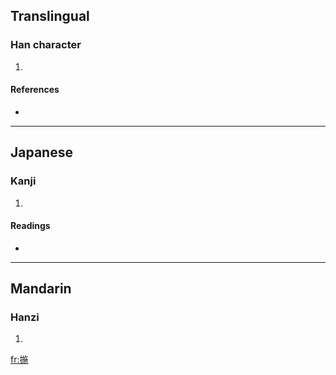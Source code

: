==Translingual==

===Han character===
{{Han char|rn=64|rad=手|as=09|sn=12|four=5801<sub>2</sub>|canj=手卜尸木 (QYSD)}}

# {{defn|Han|sort=手09}}

====References====
* {{Han ref|kx=0442.010|dkj=12348|dj=0793.030|hdz=31923.080|uh=63D3|ud=25555|bh=D969|bd=55657}}

----

==Japanese==

===Kanji===
{{ja-kanji|grade=|rs=手09}}

# {{defn|Japanese}}

====Readings====
* {{ja-readings|on=[[し]] (shi)|kun=[[とる]] (toru)}}

----

==Mandarin==

===Hanzi===
{{cmn-hanzi|pin=[[shì]] ([[shi4]])|wg=shih<sup>4</sup>}}

# {{defn|Mandarin}}

[[fr:揓]]